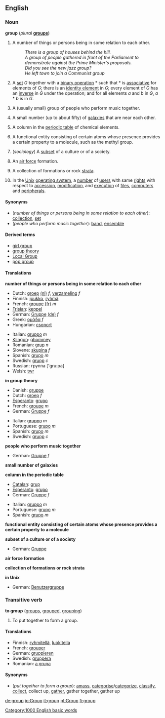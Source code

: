 {{wikipedia}}
==English==
=== Noun ===
'''group''' (''plural'' '''[[groups]]''')
# A number of things or persons being in some relation to each other.
#:''There is a group of houses behind the hill.''
#:''A group of people gathered in front of the Parliament to demonstrate against the Prime Minister's proposals.''
#:''Did you see the new jazz group?''
#:''He left town to join a Communist group''
#{{grouptheory}} A [[set]] ''G'' together with a [[binary operation]] * such that * is [[associative]] for elements of ''G''; there is an [[identity element]] in ''G''; every element of ''G'' has an [[inverse]] in ''G'' under the operation; and for all elements ''a'' and ''b'' in ''G'', ''a'' * ''b'' is in ''G''.
#A (usually small) group of people who perform music together.
#{{astronomy}} A small number (up to about fifty) of [[galaxy|galaxies]] that are near each other.
#{{chemistry}} A column in the [[periodic table]] of chemical elements.
#{{chemistry}} A functional entity consisting of certain atoms whose presence provides a certain property to a molecule, such as the methyl group.
#(''sociology'') A [[subset]] of a culture or of a society.
#{{military}} An [[air force]] formation.
#{{geology}} A collection of formations or rock [[strata]].
#{{computing}} In the [[Unix]] [[operating system]], a [[number]] of [[user]]s with same [[right]]s with respect to [[accession]], [[modification]], and [[execution]] of [[file]]s, [[computer]]s and [[peripheral]]s.

====Synonyms====
*(''number of things or persons being in some relation to each other''): [[collection]], [[set]]
*(''people who perform music together''): [[band]], [[ensemble]]

====Derived terms====
*[[girl group]]
*[[group theory]]<!--mathematics-->
*[[Local Group]]<!--astronomy-->
*[[pop group]]

==== Translations ====

'''number of things or persons being in some relation to each other'''
{{top}}
*Dutch: [[groep]] [[:nl:groep|(nl)]] ''f'', [[verzameling]] ''f''
*Finnish: [[joukko]], [[ryhmä]]
*French: [[groupe]] [[:fr:groupe|(fr)]] ''m''
*[[Frisian]]: [[keppel]]
*German: [[Gruppe]] [[:de:Gruppe|(de)]] ''f''
*Greek: [[ομάδα]] ''f''
*Hungarian: [[csoport]]
{{mid}}
*Italian: [[gruppo]] ''m''
*[[Klingon]]: [[ghommey]]
*Romanian: [[grup]] ''n''
*Slovene: [[skupina]] ''f''
*Spanish: [[grupo]] ''m''
*Swedish: [[grupp]] ''c''
*Russian: группа ['gru:pa]
*Welsh: [[twr]]
{{bottom}}

'''in group theory'''
{{top}}
*Danish: [[gruppe]]
*Dutch: [[groep]] ''f''
*[[Esperanto]]: [[grupo#Esperanto|grupo]]
*French: [[groupe]] ''m''
*German: [[Gruppe]] ''f''
{{mid}}
*Italian: [[gruppo]] ''m''
*Portuguese: [[grupo#Portuguese|grupo]] ''m''
*Spanish: [[grupo#Spanish|grupo]] ''m''
*Swedish: [[grupp]] ''c''
{{bottom}}

'''people who perform music together'''
{{top}}
*German: [[Gruppe]] ''f''
{{mid}}
{{bottom}}

'''small number of galaxies'''
{{top}}
{{mid}}
{{bottom}}

'''column in the periodic table'''
{{top}}
*[[Catalan]]: [[grup]]
*[[Esperanto]]: [[grupo#Esperanto|grupo]]
*German: [[Gruppe]] ''f''
{{mid}}
*Italian: [[gruppo]] ''m''
*Portuguese: [[grupo#Portuguese|grupo]] ''m''
*Spanish: [[grupo#Spanish|grupo]] ''m''
{{bottom}}

'''functional entity consisting of certain atoms whose presence provides a certain property to a molecule'''
{{top}}
{{mid}}
{{bottom}}

'''subset of a culture or of a society'''
{{top}}
*German: [[Gruppe]] {{f}}
{{mid}}
{{bottom}}

'''air force formation'''
{{top}}
{{mid}}
{{bottom}}

'''collection of formations or rock strata'''
{{top}}
{{mid}}
{{bottom}}

'''in Unix'''
{{top}}
*German: [[Benutzergruppe]] {{f}}
{{mid}}
{{bottom}}

===Transitive verb ===
'''to group'''  ([[groups]], [[grouped]], [[grouping]])
#To put together to form a group.

==== Translations ====
*Finnish: [[ryhmitellä]], [[luokitella]]
*French: [[grouper]]
*German: [[gruppieren]]
*Swedish: [[gruppera]]
*Romanian: [[a grupa]]

==== Synonyms ====
*(''put together to form a group''): [[amass]], [[categorise]]/[[categorize]], [[classify]], [[collect]], collect up, [[gather]], gather together, gather up

[[Category:1000 English basic words]]

[[de:group]]
[[io:Group]]
[[it:group]]
[[pt:Group]]
[[fi:group]]